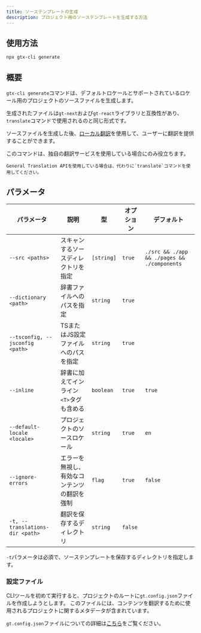 ```yaml
---
title: ソーステンプレートの生成
description: プロジェクト用のソーステンプレートを生成する方法
---
```

## 使用方法

```bash
npx gtx-cli generate
```

## 概要

`gtx-cli generate`コマンドは、デフォルトロケールとサポートされているロケール用のプロジェクトのソースファイルを生成します。

生成されたファイルは`gt-next`および`gt-react`ライブラリと互換性があり、`translate`コマンドで使用されるのと同じ形式です。

ソースファイルを生成した後、[ローカル翻訳](/docs/next/reference/local-tx)を使用して、ユーザーに翻訳を提供することができます。

<Callout type="info">
    このコマンドは、独自の翻訳サービスを使用している場合にのみ役立ちます。

    General Translation APIを使用している場合は、代わりに`translate`コマンドを使用してください。
</Callout>

## パラメータ

| パラメータ       | 説明                                      | 型    | オプション | デフォルト         |
|-----------------|--------------------------------------------------|---------|----------|-----------------|
| `--src <paths>`   | スキャンするソースディレクトリを指定                     | `[string]`  | `true`     | `./src && ./app && ./pages && ./components`      |
| `--dictionary <path>`    | 辞書ファイルへのパスを指定                | `string`  | `true`     |                 |
| `--tsconfig, --jsconfig <path>`| TSまたはJS設定ファイルへのパスを指定 | `string`  | `true`     |                 |
| `--inline`        | 辞書に加えてインライン`<T>`タグも含める     | `boolean` | `true`     | `true`            |
| `--default-locale <locale>`| プロジェクトのソースロケール                  | `string`  | `true`     |  `en`               |
| `--ignore-errors` | エラーを無視し、有効なコンテンツの翻訳を強制       | `flag` | `true`     | `false`           |
| `-t, --translations-dir <path>`    | 翻訳を保存するディレクトリ  | `string`  | `false`     |            |

`-t`パラメータは必須で、ソーステンプレートを保存するディレクトリを指定します。


### 設定ファイル

CLIツールを初めて実行すると、プロジェクトのルートに`gt.config.json`ファイルを作成しようとします。
このファイルには、コンテンツを翻訳するために使用されるプロジェクトに関するメタデータが含まれています。

`gt.config.json`ファイルについての詳細は[こちら](/docs/cli/reference/config)をご覧ください。
